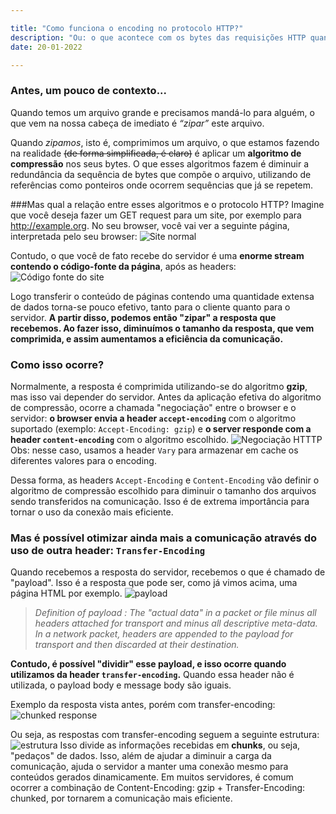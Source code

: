 ```yaml
---

title: "Como funciona o encoding no protocolo HTTP?"
description: "Ou: o que acontece com os bytes das requisições HTTP quando você se comunica com alguns servidores?"
date: 20-01-2022

---
```


### Antes, um pouco de contexto...
Quando temos um arquivo grande e precisamos mandá-lo para alguém, o que vem na nossa cabeça de imediato é _“zipar”_ este arquivo.

Quando _zipamos_, isto é, comprimimos um arquivo, o que estamos fazendo na realidade ~~(de forma simplificada, é claro)~~ é aplicar um **algoritmo de compressão** nos seus bytes. O que esses algoritmos fazem é diminuir a redundância da sequência de bytes que compõe o arquivo, utilizando de referências como ponteiros onde ocorrem sequências que já se repetem. 


###Mas qual a relação entre esses algoritmos e o protocolo HTTP?
Imagine que você deseja fazer um GET request para um site, por exemplo para http://example.org.
No seu browser, você vai ver a seguinte página, interpretada pelo seu browser:
![Site normal](https://dev-to-uploads.s3.amazonaws.com/uploads/articles/gt3t8q20lvryghcx62m8.png)
 
Contudo, o que você de fato recebe do servidor é uma **enorme stream contendo o código-fonte da página**, após as headers:
![Código fonte do site](https://dev-to-uploads.s3.amazonaws.com/uploads/articles/wtq2n6c7nngf6taw83ho.png)

Logo transferir o conteúdo de páginas contendo uma quantidade extensa de dados torna-se pouco efetivo, tanto para o cliente quanto para o servidor. **A partir disso, podemos então "zipar" a resposta que recebemos. Ao fazer isso, diminuímos o tamanho da resposta, que vem comprimida, e assim aumentamos a eficiência da comunicação.**



### Como isso ocorre?
Normalmente, a resposta é comprimida utilizando-se do algoritmo **gzip**, mas isso vai depender do servidor. 
Antes da aplicação efetiva do algoritmo de compressão, ocorre a chamada "negociação" entre o browser e o servidor: **o browser envia a header `accept-encoding`** com o algoritmo suportado (exemplo: `Accept-Encoding: gzip`) e **o server responde com a header `content-encoding`** com o algoritmo escolhido.
![Negociação HTTTP](https://dev-to-uploads.s3.amazonaws.com/uploads/articles/b3zumzo1mutvmyh6z7sp.png)
Obs: nesse caso, usamos a header `Vary` para armazenar em cache os diferentes valores para o encoding.

Dessa forma, as headers `Accept-Encoding` e `Content-Encoding` vão definir o algoritmo de compressão escolhido para diminuir o tamanho dos arquivos sendo transferidos na comunicação. Isso é de extrema importância para tornar o uso da conexão mais eficiente.


### Mas é possível otimizar ainda mais a comunicação através do uso de outra header: `Transfer-Encoding` 
Quando recebemos a resposta do servidor, recebemos o que é chamado de "payload". Isso é a resposta que pode ser, como já vimos acima, uma página HTML por exemplo.
![payload](https://dev-to-uploads.s3.amazonaws.com/uploads/articles/x2yrsfwc86m5l6aauyqz.png)

> _Definition of payload : The "actual data" in a packet or file minus all headers attached for transport and minus all descriptive meta-data. In a network packet, headers are appended to the payload for transport and then discarded at their destination._

**Contudo, é possível "dividir" esse payload, e isso ocorre quando utilizamos da header `transfer-encoding`.** Quando essa header não é utilizada, o payload body e message body são iguais.
 
Exemplo da resposta vista antes, porém com transfer-encoding:
![chunked response](https://dev-to-uploads.s3.amazonaws.com/uploads/articles/bl300b8gih3mv37xjilu.png)

Ou seja, as respostas com transfer-encoding seguem a seguinte estrutura:
![estrutura](https://dev-to-uploads.s3.amazonaws.com/uploads/articles/7pc1mu71szfb49yb5q9i.png)
Isso divide as informações recebidas em **chunks**, ou seja, "pedaços" de dados. Isso, além de ajudar a diminuir a carga da comunicação, ajuda o servidor a manter uma conexão mesmo para conteúdos gerados dinamicamente.
Em muitos servidores, é comum ocorrer a combinação de Content-Encoding: gzip + Transfer-Encoding: chunked, por tornarem a comunicação mais eficiente.
 